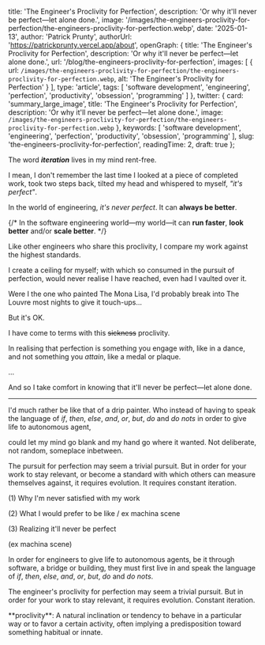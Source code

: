 
  title: 'The Engineer\'s Proclivity for Perfection',
  description: 'Or why it\'ll never be perfect—let alone done.',
  image: '/images/the-engineers-proclivity-for-perfection/the-engineers-proclivity-for-perfection.webp',
  date: '2025-01-13',
  author: 'Patrick Prunty',
  authorUrl: 'https://patrickprunty.vercel.app/about',
  openGraph: {
    title: 'The Engineer\'s Proclivity for Perfection',
    description: 'Or why it\'ll never be perfect—let alone done.',
    url: '/blog/the-engineers-proclivity-for-perfection',
    images: [
      {
        url: `/images/the-engineers-proclivity-for-perfection/the-engineers-proclivity-for-perfection.webp`,
        alt: 'The Engineer\'s Proclivity for Perfection'
      }
    ],
    type: 'article',
    tags: [
      'software development',
      'engineering',
      'perfection',
      'productivity',
      'obsession',
      'programming'
    ]
  },
  twitter: {
    card: 'summary_large_image',
    title: 'The Engineer\'s Proclivity for Perfection',
    description: 'Or why it\'ll never be perfect—let alone done.',
    image: `/images/the-engineers-proclivity-for-perfection/the-engineers-proclivity-for-perfection.webp`
  },
  keywords: [
    'software development',
    'engineering',
    'perfection',
    'productivity',
    'obsession',
    'programming'
  ],
  slug: 'the-engineers-proclivity-for-perfection',
  readingTime: 2,
  draft: true
};

The word *<b>iteration</b>* lives in my mind rent-free.

I mean, I don't remember the last time I looked at a piece of completed work, took two steps back, tilted my head and whispered 
to myself, *"it's perfect"*. 

In the world of engineering, *it's never perfect*. It can **always be better**.

{/*
In the software engineering world—my world—it can **run faster**, **look better** and/or **scale better**.
*/}

Like other engineers who share this proclivity, I compare my work against the highest standards.

I create a ceiling for myself; with which so consumed in the pursuit of perfection,
would never realise I have reached, even had I vaulted over it.

Were I the one who painted The Mona Lisa, I'd probably break into The Louvre most nights to
give it touch-ups...

But it's OK.

I have come to terms with this <del>sickness</del> proclivity.

In realising that perfection is something you engage *with*, like in a dance, and not something you *attain*,
like a medal or plaque.


...

And so I take comfort in knowing that it'll never be perfect—let alone done.

***


I'd much rather be like that of a drip painter. Who instead of having to speak the language of *if*, *then*, *else*, *and*,
*or*, *but*, *do* and *do nots* in order to give life to autonomous agent,

could let my mind go blank and my hand go where it wanted.
Not deliberate, not random, someplace inbetween.

The pursuit for perfection may seem a trivial pursuit. But in order for your work
to stay relevant, or become a standard with which others can measure themselves against, it requires evolution.
It requires constant iteration.

(1) Why I'm never satisfied with my work

(2) What I would prefer to be like / ex machina scene

(3) Realizing it'll never be perfect


(ex machina scene)

In order for engineers to give life to autonomous agents, be it through software, a bridge or building,
they must first live in and speak the language of *if*, *then*, *else*, *and*, *or*, *but*,
*do* and *do nots*.

The engineer's proclivity for perfection may seem a trivial pursuit. But in order for your work
to stay relevant, it requires evolution. Constant iteration.

<FootNotes>
  <FootNote id="1">**proclivity**: A natural inclination or tendency to behave in a particular way or to favor a certain activity, often implying a predisposition toward something habitual or innate.</FootNote>
</FootNotes>